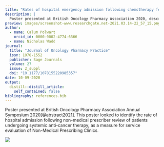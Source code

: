 ```yaml
---
title: "Rates of hospital emergency admission following chemotherapy for patients undergoing review by a Non-Medical Prescriber: A useful metric for service evaluation?"
description: |
  Poster presented at British Oncology Pharmacy Association 2020, describing rates of emergency admission as a service evaluation metric.
preview: images/screenshot-www.researchgate.net-2021.03.14-22_57_15.png
author:
  - name: Calum Polwart
    orcid_id: 0000-0002-4774-6366
  - name: Nicholas Wadd
journal: 
  title: "Journal of Oncology Pharmacy Practice"
  issn: 1078-1552
  publisher: Sage Journals
  volume: 27
  issue: 2_suppl
  doi: "10.1177/1078155220985357"
date: 10-09-2020
output:
  distill::distill_article:
    self_contained: false
bibliography: references.bib
---
```


Poster presented at British Oncology Pharmacy Association Annual Symposium 2020[@abstract2021]. This poster looked to identify the rate of hospital admission following non-medical prescriber review of patients undergoing systemic anti-cancer therapy, as a measure for service evaluation of Non-Medical Prescribing Clinics.

[![](images/screenshot-www.researchgate.net-2021.03.14-22_57_15.png){.external}](https://www.researchgate.net/publication/344558920_Rates_of_hospital_emergency_admission_following_chemotherapy_for_patients_undergoing_review_by_a_Non-Medical_Prescriber_A_useful_metric_for_service_evaluation)
